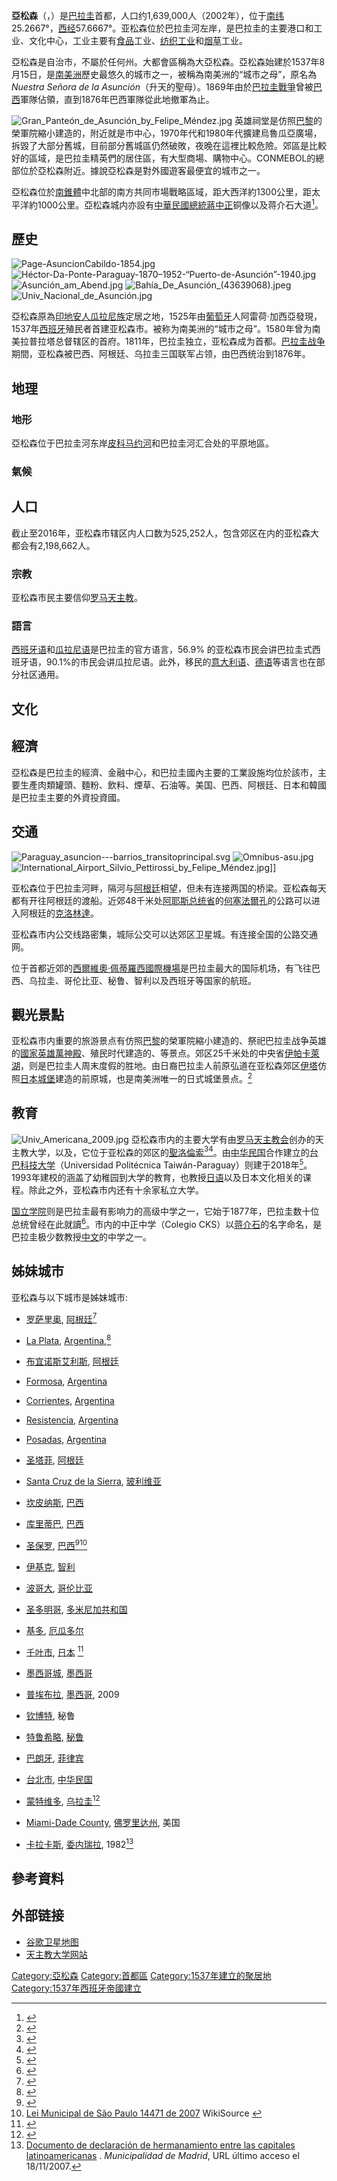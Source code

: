 {{Expand language|en|es}}{{Infobox City
|official_name          =  Nuestra Señora Santa María de la Asunción
|name                   =  亞松森
|native_name            =  Asunción
|settlement_type        = [[巴拉圭行政區劃|首都]]
|nickname               =  
|motto                  = 
|image_skyline          = Asuncion Montage.jpg
|imagesize              = 300px
|image_caption          = 
|image_flag             = 
|image_seal             = 
|pushpin_map            = Paraguay
|mapsize                = 
|map_caption            =  
|subdivision_type       = [[國家|國家]]
|subdivision_type1      = 
|subdivision_name       = {{PAR}}
|subdivision_name1      = 
|leader_title           = 市長
|leader_name            = {{link-es|馬里奧·費雷洛|Mario Ferreiro}}
|established_title      = 設置日
|established_date       = 1537年8月15日
|area_total_km2 = 117
|TotalArea_sq_mi = 45.2
|area_land_sq_mi         =  
|area_land_km2           = 
|area_water_sq_mi        = 
|area_water_km2          = 
|area_water_percent      = 
|area_urban_sq_mi        =
|area_urban_km2          =
|area_metro_sq_mi        =
|area_metro_km2          = 
|population_footnotes=<ref>{{Cite web|title=Paraguay Facts and Figures - Facts and Figures - MSN Encarta|url=https://web.archive.org/web/20091028190150/http://encarta.msn.com/fact_631504839/Paraguay_Facts_and_Figures.html|accessdate=2020-04-30|date=2009-10-28|work=web.archive.org}}</ref>
|population_as_of       = 2016
|population_note        = 
|population_total       = 525,252
|population_metro       = 2,198,662
|population_urban       = 
|population_density_km2 = 4,411
|population_density_sq_mi = 
|timezone               = 
|utc_offset             = -4
|timezone_DST           = 
|utc_offset_DST         = -3
|elevation_m = 43
|elevation_ft = 141
|postal_code_type       =
|website                = http://www.mca.gov.py
}}

'''亞松森'''（{{lang-es|Asunción}}，{{IPA-es|asunˈsjon}}）是[[巴拉圭|巴拉圭]]首都，人口约1,639,000人（2002年），位于[[南纬|南纬]]25.2667°，[[西经|西经]]57.6667°。亚松森位於巴拉圭河左岸，是巴拉圭的主要港口和工业、文化中心，工业主要有[[食品|食品]]工业、[[纺织工业|纺织工业]]和[[烟草|烟草]]工业。

亞松森是自治市，不屬於任何州。大都會區稱為大亞松森。亞松森始建於1537年8月15日，是[[南美洲|南美洲]]歷史最悠久的城市之一，被稱為南美洲的“城市之母”，原名為''Nuestra Señora de la Asunción''（升天的聖母）。1869年由於[[巴拉圭戰爭|巴拉圭戰爭]]曾被[[巴西|巴西]]軍隊佔領，直到1876年巴西軍隊從此地撤軍為止。

[[File:Gran_Panteón_de_Asunción_by_Felipe_Méndez.jpg|right]]
英雄祠堂是仿照[[巴黎|巴黎]]的榮軍院縮小建造的，附近就是市中心，1970年代和1980年代擴建烏魯瓜亞廣場，拆毀了大部分舊城，目前部分舊城區仍然破敗，夜晚在這裡比較危險。郊區是比較好的區域，是巴拉圭精英們的居住區，有大型商場、購物中心。CONMEBOL的總部位於亞松森附近。據說亞松森是對外國遊客最便宜的城市之一。

亞松森位於[[南錐體|南錐體]]中北部的南方共同市場戰略區域，距大西洋約1300公里，距太平洋約1000公里。亞松森城内亦設有[[中華民國總統|中華民國總統]][[蔣中正|蔣中正]]铜像以及蒋介石大道<ref name="亞松森">{{Cite web |url=http://www.epochtimes.com/b5/13/3/24/n3830257.htm |title=紀念蔣介石 亞松森居民辦儀式 |accessdate=2019-10-03 |archive-date=2020-02-19 |archive-url=https://web.archive.org/web/20200219153654/https://www.epochtimes.com/b5/13/3/24/n3830257.htm |dead-url=no }}</ref>。

==歷史==
[[File:Page-AsuncionCabildo-1854.jpg|right]]
[[File:Héctor-Da-Ponte-Paraguay-1870–1952-“Puerto-de-Asunción”-1940.jpg|right]]
[[File:Asunción_am_Abend.jpg|right]]
[[File:Bahía_De_Asunción_(43639068).jpeg|right]]
[[File:Univ_Nacional_de_Asunción.jpg|right]]

亞松森原為[[印地安人|印地安人]][[瓜拉尼族|瓜拉尼族]]定居之地，1525年由[[葡萄牙|葡萄牙]]人阿雷荷·加西亞發現，1537年[[西班牙|西班牙]]殖民者首建亚松森市。被称为南美洲的“城市之母”。1580年曾为南美拉普拉塔总督辖区的首府。1811年，巴拉圭独立，亚松森成为首都。[[巴拉圭战争|巴拉圭战争]]期間，亚松森被巴西、阿根廷、乌拉圭三国联军占领，由巴西统治到1876年。

==地理==
===地形===

亞松森位于巴拉圭河东岸[[皮科马约河|皮科马约河]]和巴拉圭河汇合处的平原地區。

===氣候===
==人口==

截止至2016年，亚松森市辖区内人口数为525,252人，包含郊区在内的亚松森大都会有2,198,662人。

===宗教===

亚松森市民主要信仰[[罗马天主教|罗马天主教]]。

===語言===

[[西班牙语|西班牙语]]和[[瓜拉尼语|瓜拉尼语]]是巴拉圭的官方语言，56.9% 的亚松森市民会讲巴拉圭式西班牙语，90.1%的市民会讲瓜拉尼语。此外，移民的[[意大利语|意大利语]]、[[德语|德语]]等语言也在部分社区通用。

==文化==
==經濟==

亞松森是巴拉圭的經濟、金融中心，{{link-ja|亞松森證券交易所|アスンシオン証券取引所}}和巴拉圭國內主要的工業設施均位於該市，主要生產肉類罐頭、麵粉、飲料、煙草、石油等。美国、巴西、阿根廷、日本和韓國是巴拉圭主要的外資投資國。

==交通==
[[File:Paraguay_asuncion---barrios_transitoprincipal.svg|thumb]]
[[File:Omnibus-asu.jpg|thumb]]
[[File:International_Airport_Silvio_Pettirossi_by_Felipe_Méndez.jpg|thumb]]]]

亚松森位于巴拉圭河畔，隔河与[[阿根廷|阿根廷]]相望，但未有连接两国的桥梁。亚松森每天都有开往阿根廷的渡船。近郊48千米处[[阿耶斯总统省|阿耶斯总统省]]的[[何塞法爾孔_(巴拉圭)|何塞法爾孔]]的公路可以进入阿根廷的[[克洛林達|克洛林達]]。

亚松森市内公交线路密集，城际公交可以达郊区卫星城。有连接全国的公路交通网。

位于首都近郊的[[西爾維奧·佩蒂羅西國際機場|西爾維奧·佩蒂羅西國際機場]]是巴拉圭最大的国际机场，有飞往巴西、乌拉圭、哥伦比亚、秘鲁、智利以及西班牙等国家的航班。

==觀光景點==
亚松森市内重要的旅游景点有仿照[[巴黎|巴黎]]的榮軍院縮小建造的、祭祀巴拉圭战争英雄的[[國家英雄萬神殿|國家英雄萬神殿]]、殖民时代建造的{{link-en|自由之家博物馆|Casa de la Independencia Museum}}、{{link-en|亚松森大教堂|Catedral (Asunción)}}等景点。郊区25千米处的中央省[[伊帕卡萊湖|伊帕卡萊湖]]，则是巴拉圭人周末度假的胜地。由日裔巴拉圭人前原弘道在亚松森郊区[[伊塔_(巴拉圭)|伊塔]]仿照[[日本|日本]][[城_(日本)|城堡]]建造的前原城，也是南美洲唯一的日式城堡景点。<ref>{{cite web|url=https://40anos.nikkeybrasil.com.br/jp/biografia.php?cod=906/|title=パラグアイに在る日本のお城|publisher=https://40anos.nikkeybrasil.com.|accessdate=2005-08-17|archive-date=2020-11-12|archive-url=https://web.archive.org/web/20201112022153/https://40anos.nikkeybrasil.com.br/jp/biografia.php?cod=906%2F|dead-url=no}}</ref>

==教育==
[[File:Univ_Americana_2009.jpg|thumb]]
亞松森市内的主要大学有由[[罗马天主教会|罗马天主教会]]创办的天主教大学，以及{{link-en|亚松森国立大学|Universidad Nacional de Asunción}}，它位于亚松森的郊区的[[聖洛倫索_(巴拉圭)|聖洛倫索]]<ref>{{Cite web |url=http://www.una.py/index.php/la-universidad/resena-historica |title=The National University of Asuncion, Brief History, October 26, 2010 |accessdate=2020-09-23 |archive-date=2019-08-27 |archive-url=https://web.archive.org/web/20190827214411/http://www2.una.py/index.php/la-universidad/resena-historica |dead-url=no }}</ref><ref>{{Cite web |url=http://www.una.py/index.php/la-universidad/resena-historica |title=The National University of Asuncion, Brief History, October 26, 2010 |accessdate=2020-07-29 |archive-date=2019-08-27 |archive-url=https://web.archive.org/web/20190827214411/http://www2.una.py/index.php/la-universidad/resena-historica |dead-url=no }}</ref>。由[[中华民国|中华民国]]合作建立的[[台巴科技大学|台巴科技大学]]（Universidad Politécnica Taiwán-Paraguay）则建于2018年<ref>{{cite web|url=https://www.rti.org.tw/news/view/id/420894|title=台科大：將台巴科大打造成中南美最好科大|publisher=[[中央廣播電台|中央廣播電台]]|accessdate=2018-08-15|archive-date=2020-11-12|archive-url=https://web.archive.org/web/20201112022210/https://www.rti.org.tw/news/view/id/420894|dead-url=no}}</ref>。1993年建校的{{Internal link helper/ja|日本学校大学|NIHON GAKKO}}涵盖了幼稚园到大学的教育，也教授[[日语|日语]]以及日本文化相关的课程。除此之外，亚松森市内还有十余家私立大学。

[[國立學院_(巴拉圭)|国立学院]]则是巴拉圭最有影响力的高级中学之一，它始于1877年，巴拉圭数十位总统曾经在此就讀<ref>{{cite web|url=https://www.adndigital.com.py/mandatario-asiste-graduacion-estudiantes-del-colegio-nacional-la-capital/|title=Mandatario asiste a graduación de estudiantes del Colegio Nacional de la Capital|publisher=ADN Paraguayo|accessdate=2018-12-11|archive-date=2020-11-12|archive-url=https://web.archive.org/web/20201112025640/https://www.adndigital.com.py/mandatario-asiste-graduacion-estudiantes-del-colegio-nacional-la-capital/|dead-url=no}}</ref>。市内的中正中学（Colegio CKS）以[[蒋介石|蒋介石]]的名字命名，是巴拉圭极少数教授[[中文|中文]]的中学之一。

==姊妹城市==
亚松森与以下城市是姊妹城市:

{{div col|colwidth=22em}}
*{{flagicon|ARG}} [[罗萨里奥|罗萨里奥]], [[阿根廷|阿根廷]]<ref name="Rosario twinnings">{{cite web |url=http://www.rosario.gov.ar/mr/mri/www/city-city-program/town-twinning-agreements |title=Town Twinning Agreements |publisher=Municipalidad de Rosario - Buenos Aires 711 |accessdate=2014-10-14 |archive-url=https://web.archive.org/web/20150319103223/http://www.rosario.gov.ar/mr/mri/www/city-city-program/town-twinning-agreements |archive-date=2015-03-19 |dead-url=no }}</ref>
*{{flagicon|ARG}} [[La_Plata|La Plata]], [[Argentina|Argentina]],<ref>{{cite web |url=http://www.cancilleria.gov.ar/portal/seree/dirfe/hermanamientos2.html |title=Cancillería. Secretaría de Relaciones Exteriores. Asuntos Federales y Electorales. Hermanamientos |publisher=Cancilleria.gov.ar |accessdate=2012-06-05 |url-status=dead |archiveurl=https://web.archive.org/web/20070520134809/http://www.cancilleria.gov.ar/portal/seree/dirfe/hermanamientos2.html |archivedate=2007-05-20 |dead-url=no }}</ref>
*{{flagicon|ARG}} [[布宜诺斯艾利斯|布宜诺斯艾利斯]], [[阿根廷|阿根廷]]
*{{flagicon|ARG}} [[Formosa,_Argentina|Formosa]], [[Argentina|Argentina]]
*{{flagicon|ARG}} [[Corrientes,_Argentina|Corrientes]], [[Argentina|Argentina]]
*{{flagicon|ARG}} [[Resistencia,_Argentina|Resistencia]], [[Argentina|Argentina]]
*{{flagicon|ARG}} [[Posadas,_Argentina|Posadas]], [[Argentina|Argentina]]
*{{flagicon|ARG}} [[圣菲_(阿根廷)|圣塔菲]], [[阿根廷|阿根廷]]
*{{flagicon|BOL}} [[Santa_Cruz_de_la_Sierra|Santa Cruz de la Sierra]], [[玻利维亚|玻利维亚]]
*{{flagicon|BRA}} [[坎皮纳斯|坎皮纳斯]], [[巴西|巴西]]
*{{flagicon|BRA}} [[库里蒂巴|库里蒂巴]], [[巴西|巴西]]
*{{flagicon|BRA}} [[圣保罗|圣保罗]], [[巴西|巴西]]<ref name="São Paulo twinnings">{{cite web|url=http://www3.prefeitura.sp.gov.br/cadlem/secretarias/negocios_juridicos/cadlem/integra.asp?alt=11072007L%20144710000|title=Pesquisa de Legislação Municipal - No 14471|accessdate=2013-08-23|work=Prefeitura da Cidade de São Paulo [Municipality of the City of São Paulo]|language=pt|trans-title=Research Municipal Legislation - No 14471|archiveurl=https://web.archive.org/web/20111018123138/http://www3.prefeitura.sp.gov.br/cadlem/secretarias/negocios_juridicos/cadlem/integra.asp?alt=11072007L%20144710000|archivedate=2011-10-18|dead-url=yes}}</ref><ref>[http://pt.wikisource.org/wiki/Lei_Municipal_de_S%C3%A3o_Paulo_14471_de_2007 Lei Municipal de São Paulo 14471 de 2007] {{Wayback|url=http://pt.wikisource.org/wiki/Lei_Municipal_de_S%C3%A3o_Paulo_14471_de_2007 |date=20130928023927 }}  WikiSource {{in lang|pt}}</ref>
*{{flagicon|CHI}} [[伊基克|伊基克]], [[智利|智利]]
*{{flagicon|COL}} [[波哥大|波哥大]], [[哥伦比亚|哥伦比亚]]
*{{flagicon|DOM}} [[圣多明哥|圣多明哥]], [[多米尼加共和国|多米尼加共和国]]
*{{flagicon|ECU}} [[基多|基多]], [[厄瓜多尔|厄瓜多尔]]
*{{flagicon|JPN}} [[千叶市|千叶市]], [[日本|日本]] <ref name=International>{{cite web|url=http://www.clair.or.jp/cgi-bin/simai/e/03.cgi?p=12&n=Chiba%20Prefecture|title=International Exchange|work=List of Affiliation Partners within Prefectures|publisher=Council of Local Authorities for International Relations (CLAIR)|language=en|accessdate=2015-11-21|archiveurl=https://web.archive.org/web/20160304204202/http://www.clair.or.jp/cgi-bin/simai/e/03.cgi?p=12&n=Chiba%20Prefecture|archivedate=2016-03-04|dead-url=yes}}</ref>
*{{flagicon|MEX}} [[墨西哥城|墨西哥城]], [[墨西哥|墨西哥]]
*{{flagicon|MEX}} [[普埃布拉|普埃布拉]], [[墨西哥|墨西哥]], 2009
*{{flagicon|PER}} [[钦博特|钦博特]], 秘鲁
*{{flagicon|PER}} [[特鲁希略_(秘鲁)|特鲁希略]], [[秘鲁|秘鲁]]
*{{flagicon|PHL}} [[巴朗牙|巴朗牙]], [[菲律宾|菲律宾]]
*{{flagicon|ROC}} [[台北市|台北市]], [[中华民国|中华民国]]
*{{flagicon|URY}} [[蒙特维多|蒙特维多]], [[乌拉圭|乌拉圭]]<ref>{{Cite web |url=http://www.montevideo.gub.uy/noticias/intendencia-se-hermano-con-asuncion |title=Intendencia se hermanó con Asunción Intendencia de Montevideo |access-date=2013-07-24 |archive-url=https://web.archive.org/web/20131029214036/http://www.montevideo.gub.uy/noticias/intendencia-se-hermano-con-asuncion |archive-date=2013-10-29 |dead-url=no }}</ref>
*{{flagicon|USA}} [[Miami-Dade_County|Miami-Dade County]], [[佛罗里达州|佛罗里达州]], 美国
*{{flagicon|VEN}} [[卡拉卡斯|卡拉卡斯]], [[委内瑞拉|委内瑞拉]], 1982<ref>[http://www.munimadrid.es/UnidadWeb/Contenidos/EspecialInformativo/RelacInternac/RRII/HermanamientosyAcuerdos/Files/hermanamiento_UCCI.pdf Documento de declaración de hermanamiento entre las capitales latinoamericanas] {{Wayback|url=http://www.munimadrid.es/UnidadWeb/Contenidos/EspecialInformativo/RelacInternac/RRII/HermanamientosyAcuerdos/Files/hermanamiento_UCCI.pdf |date=20130510114810 }}. ''Municipalidad de Madrid'', URL último acceso el 18/11/2007.</ref>
{{div col end}}

== 參考資料 ==
{{Reflist}}

== 外部链接 ==
* [http://maps.google.com/maps?ll=-25.298080,-57.599945&spn=0.300186,0.468361&t=k&hl=en 谷歌卫星地图]
* [http://www.uca.edu.py 天主教大学网站]{{Wayback|url=http://www.uca.edu.py/ |date=20121130092826 }}

{{巴拉圭行政區劃及城市}}

{{Authority control}}

{{DEFAULTSORT:Asunción}}
[[Category:亞松森|Category:亞松森]]
[[Category:首都區|Category:首都區]]
[[Category:1537年建立的聚居地|Category:1537年建立的聚居地]]
[[Category:1537年西班牙帝國建立|Category:1537年西班牙帝國建立]]